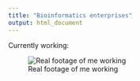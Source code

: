 ```yaml
---
title: "Bioinformatics enterprises"
output: html_document
---
```


Currently working: 

![Real footage of me working](images/working.jpg)
